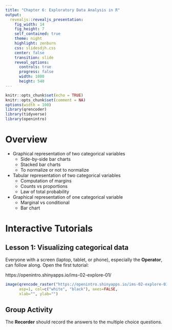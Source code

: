 ```yaml
---
title: "Chapter 6: Exploratory Data Analysis in R"
output: 
  revealjs::revealjs_presentation:
    fig_width: 14 
    fig_height: 7
    self_contained: true
    theme: night
    highlight: zenburn
    css: slidesdjh.css
    center: false
    transition: slide
    reveal_options:
      controls: true
      progress: false
      width: 1080
      height: 540
---
```


```r
knitr::opts_chunk$set(echo = TRUE)
knitr::opts_chunk$set(comment = NA)
options(width = 100)
library(qrencoder)
library(tidyverse)
library(openintro)
```

# Overview


- Graphical representation of two categorical variables
    - Side-by-side bar charts
    - Stacked bar charts
    - To normalize or not to normalize
- Tabular representation of two categorical variables
    - Computation of margins
    - Counts vs proportions
    - Law of total probability
- Graphical representation of one categorical variable
    - Marginal vs conditional
    - Bar chart

# Interactive Tutorials 

## Lesson 1: Visualizing categorical data

Everyone with a screen (laptop, tablet, or phone), especially the **Operator**, can follow along. Open the first tutorial: 

https://openintro.shinyapps.io/ims-02-explore-01/

```r
image(qrencode_raster("https://openintro.shinyapps.io/ims-02-explore-01/"), 
      asp=1, col=c("white", "black"), axes=FALSE, 
      xlab="", ylab="")
```

## Group Activity

The **Recorder** should record the answers to the multiple choice questions.
